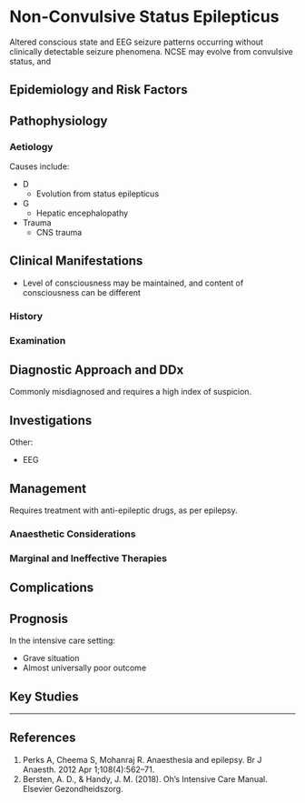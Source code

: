 # Non-Convulsive Status Epilepticus {#sec-ncse}

Altered conscious state and EEG seizure patterns occurring without clinically detectable seizure phenomena. NCSE may evolve from convulsive status, and 

## Epidemiology and Risk Factors

## Pathophysiology

### Aetiology

Causes include:

* D
	* Evolution from status epilepticus
* G
	* Hepatic encephalopathy
* Trauma
	* CNS trauma

## Clinical Manifestations

* Level of consciousness may be maintained, and content of consciousness can be different

### History

### Examination

## Diagnostic Approach and DDx

Commonly misdiagnosed and requires a high index of suspicion. 

## Investigations

Other:

* EEG


## Management

Requires treatment with anti-epileptic drugs, as per epilepsy.

### Anaesthetic Considerations

### Marginal and Ineffective Therapies

## Complications

## Prognosis

In the intensive care setting:

* Grave situation
* Almost universally poor outcome

## Key Studies




---

## References

1. Perks A, Cheema S, Mohanraj R. Anaesthesia and epilepsy. Br J Anaesth. 2012 Apr 1;108(4):562–71. 
2. Bersten, A. D., & Handy, J. M. (2018). Oh’s Intensive Care Manual. Elsevier Gezondheidszorg.